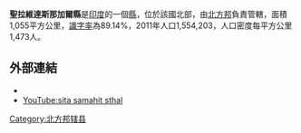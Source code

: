 '''聖拉維達斯那加爾縣'''是[[印度|印度]]的一個[[縣|縣]]，位於該國北部，由[[北方邦|北方邦]]負責管轄，面積1,055平方公里，[[識字率|識字率]]為89.14%，2011年人口1,554,203，人口密度每平方公里1,473人。

==外部連結==
* {{official website|http://srdnagar.nic.in}}
* [http://www.youtube.com/watch?v=hhHVsRllcEE YouTube:sita samahit sthal]

{{coord|25|20|24|N|82|28|12|E|region:IN-UP_type:adm2nd_source:kolossus-nowiki|display=title}}

{{北方邦行政区划小作品}}
[[Category:北方邦辖县|Category:北方邦辖县]]